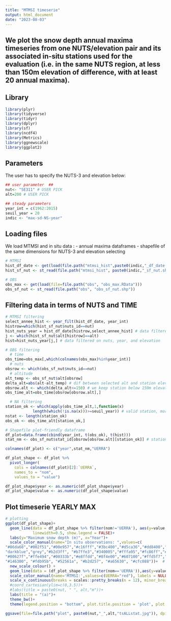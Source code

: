 ```yaml
---
title: "MTMSI timeserie"
output: html_document
date: "2023-08-03"
---
```

We plot the snow depth annual maxima timeseries from one NUTS/elevation pair and its associated in-situ stations used for the evaluation (i.e. in the same NUTS region, at less than 150m elevation of difference, with at least 20 annual maxima).
---

## Library

```r

library(plyr)
library(tidyverse)
library(tidyr)
library(dplyr)
library(sf)
library(ncdf4)
library(Metrics)
library(ggnewscale)
library(ggplot2)

```

## Parameters
The user has to specify the NUTS-3 and elevation below:

```r

## user parameter  ##
nut<- "SE311" # USER PICK
alt=200 # USER PICK

## steady parameters
year_int = c(1962:2015)
seuil_year = 20
indic <- "max-sd-NS-year"

```

## Loading files

We load MTMSI and in situ data :
- annual maxima dataframes
- shapefile of the same dimensions for NUTS-3 and elevation selecting

```r

# MTMSI
hist_df_date <- get(load(file.path("mtmsi_hist",paste0(indic,"_df_date.RData")))) 
hist_sf_nut <- st_read(file.path("mtmsi_hist", paste0(indic,"_sf_nut.shp"))) 

# OBS
obs_max <- get(load(file=file.path("obs", "obs_max.RData"))) 
obs_sf_nut <- st_read(file.path("obs", "obs_sf_nut.shp"))

```

## Filtering data in terms of NUTS and TIME

```r

# MTMSI filtering
select_annee_hist <- year_filt(hist_df_date, year_int)
histrow=which(hist_sf_nut$nuts_id==nut)
hist_nuts_year = hist_df_date[histrow,select_annee_hist] # data filtered on nuts and year
j <- which(hist_sf_nut$alt[histrow]==alt) 
hist=hist_nuts_year[j,] # data filtered on nuts, year, and elevation

# OBS filtering
  # time
obs_time=obs_max[,which(colnames(obs_max)%in%year_int)]
  # nuts
obsrow <- which(obs_sf_nut$nuts_id==nut)
  # altitude
alt_temp <- obs_sf_nut$alt[obsrow]
delta_alt=abs(alt-alt_temp) # dif between selected alt and station elevations
obsrow.alt <- which(delta_alt<=150) # we keep station below 150m elevation difference
obs_time_alt=obs_time[obsrow[obsrow.alt],]

  # NA filtering
station_ok <- which(apply(obs_time_alt,1,function(x) 
            length(which(!is.na(x)))>=seuil_year)) # valid station, more than 20 missing annual maxima
nstat <- length(station_ok)
obs_ok <- obs_time_alt[station_ok,] 

# Shapefile plot-friendly dataframe
df_plot=data.frame(cbind(year_int, t(obs_ok), t(hist)))
stat_nm <- obs_sf_nut$stat_id[obsrow[obsrow.alt][station_ok]] # station id

colnames(df_plot) <- c("year",stat_nm,"UERRA") 

df_plot_shape <- df_plot %>% 
  pivot_longer(
    cols = colnames(df_plot)[2]:`UERRA`, 
    names_to = "nom",
    values_to = "value")

df_plot_shape$year <- as.numeric(df_plot_shape$year)
df_plot_shape$value <- as.numeric(df_plot_shape$value)

```

## Plot timeserie YEARLY MAX

```r

# plotting
ggplot(df_plot_shape)+
  geom_line(data = df_plot_shape %>% filter(nom!='UERRA'), aes(y=value,x=year,colour=nom), 
            linewidth=0.5, show.legend = FALSE)+
  labs(y="Maximum snow depth (m)", x="Year")+
  scale_color_manual(name="In situ observations: ",values=c(
"#86da68","#002f51","#00e957","#c16fff","#3bc400","#d5ca36","#dd8400","#0050bd","#650ac3","#40004c","#d1ff9e",
"darkblue","grey","#b2d3ff", "#b7ffe3","#340005","#fffa95","#fc86ff","#fdb95b","#0193aa","pink",
"#00627f","#ffe494","#00333b","#e8ffdd","#8f4e00","#607100","#ffd5f7","#008e47","#ffadb8","#2c3c00",
"#146300", "#fdb95b", "#52561a", "#b2d257", "#a65630", "#cfc088"))+  # labels=TRUE
  new_scale_colour() +
  geom_line(data = (df_plot_shape %>% filter(nom=='UERRA')),aes(y=value,x=year, color="UERRA"), linewidth=0.6)+
  scale_color_manual(name='MTMSI:',values=c(UERRA="red"), labels = NULL)+
  scale_x_continuous(breaks = scales::pretty_breaks(n = 12), minor_breaks = seq(1960,2020,1))+
  #coord_cartesian(ylim=c(0,3.5))+
  #labs(title = paste0(nut, " ", alt,"m"))+
  labs(title = "(a)")+
  theme_bw()+
  theme(legend.position = "bottom", plot.title.position = 'plot', plot.title = element_text(hjust = 0.5))

ggsave(file=file.path("plot", paste0(nut,"_",alt,"tsALLstat.jpg")), dpi = 300, width = 8, height = 4)

```


